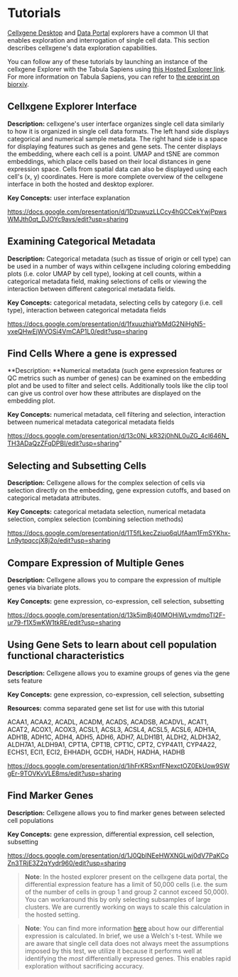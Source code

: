 # Tutorials

[Cellxgene Desktop](../desktop/quick-start.md) and [Data Portal](../portal/data-portal.md) explorers have a common UI that enables exploration and interrogation of single cell data. This section describes cellxgene's data exploration capabilities.

You can follow any of these tutorials by launching an instance of the cellxgene Explorer with the Tabula Sapiens using [this Hosted Explorer link](https://cellxgene.cziscience.com/e/53d208b0-2cfd-4366-9866-c3c6114081bc.cxg/). For more information on Tabula Sapiens, you can refer to [the preprint on biorxiv](https://www.biorxiv.org/content/10.1101/2021.07.19.452956v1).

## Cellxgene Explorer Interface

**Description:** cellxgene's user interface organizes single cell data similarly to how it is organized in single cell data formats. The left hand side displays categorical and numerical sample metadata. The right hand side is a space for displaying features such as genes and gene sets. The center displays the embedding, where each cell is a point. UMAP and tSNE are common embeddings, which place cells based on their local distances in gene expression space. Cells from spatial data can also be displayed using each cell's (x, y) coordinates. Here is more complete overview of the cellxgene interface in both the hosted and desktop explorer.

**Key Concepts:** user interface explanation

https://docs.google.com/presentation/d/1DzuwuzLLCcy4hGCCekYwjPpwsWMJth0qt_DJOYc9avs/edit?usp=sharing

## Examining Categorical Metadata

**Description:** Categorical metadata (such as tissue of origin or cell type) can be used in a number of ways within cellxgene including coloring embedding plots (i.e. color UMAP by cell type), looking at cell counts, within a categorical metadata field, making selections of cells or viewing the interaction between different categorical metadata fields.

**Key Concepts:** categorical metadata, selecting cells by category (i.e. cell type), interaction between categorical metadata fields

https://docs.google.com/presentation/d/1fxuuzhiaYbMdG2NiHgN5-vxeQHwEjWVOSi4VmCAP1L0/edit?usp=sharing

## Find Cells Where a gene is expressed

**Description: **Numerical metadata (such gene expression features or QC metrics such as number of genes) can be examined on the embedding plot and be used to filter and select cells. Additionally tools like the clip tool can give us control over how these attributes are displayed on the embedding plot.

**Key Concepts:** numerical metadata, cell filtering and selection, interaction between numerical metadata categorical metadata fields

https://docs.google.com/presentation/d/13c0Nj_kR32j0hNL0uZG_4cl646N_TH3ADaQzZFqDPBI/edit?usp=sharing"

## Selecting and Subsetting Cells

**Description:** Cellxgene allows for the complex selection of cells via selection directly on the embedding, gene expression cutoffs, and based on categorical metadata attributes.

**Key Concepts:** categorical metadata selection, numerical metadata selection, complex selection (combining selection methods)

https://docs.google.com/presentation/d/1T5fLkecZziuo6qUfAam1FmSYKhx-Ln9ytpqccjX8j2o/edit?usp=sharing

## Compare Expression of Multiple Genes

**Description:** Cellxgene allows you to compare the expression of multiple genes via bivariate plots.

**Key Concepts:** gene expression, co-expression, cell selection, subsetting

https://docs.google.com/presentation/d/13k5imBj40lMOHiWLvmdmoTI2F-ur79-f1X5wKW1tkRE/edit?usp=sharing

## Using Gene Sets to learn about cell population functional characteristics

**Description:** Cellxgene allows you to examine groups of genes via the gene sets feature

**Key Concepts:** gene expression, co-expression, cell selection, subsetting

**Resources:** comma separated gene set list for use with this tutorial

ACAA1, ACAA2, ACADL, ACADM, ACADS, ACADSB, ACADVL, ACAT1, ACAT2, ACOX1, ACOX3, ACSL1, ACSL3, ACSL4, ACSL5, ACSL6, ADH1A, ADH1B, ADH1C, ADH4, ADH5, ADH6, ADH7, ALDH1B1, ALDH2, ALDH3A2, ALDH7A1, ALDH9A1, CPT1A, CPT1B, CPT1C, CPT2, CYP4A11, CYP4A22, ECHS1, ECI1, ECI2, EHHADH, GCDH, HADH, HADHA, HADHB

https://docs.google.com/presentation/d/1ihFrKRSxnfFNexctOZ0EkUow9SWgEr-9TOVKvVLE8ms/edit?usp=sharing

## Find Marker Genes

**Description:** Cellxgene allows you to find marker genes between selected cell populations

**Key Concepts:** gene expression, differential expression, cell selection, subsetting

https://docs.google.com/presentation/d/1J0QbINEeHWXNGLwj0dV7PaKCoZn3TRjE3Z2qYydr960/edit?usp=sharing

> **Note**: In the hosted explorer present on the cellxgene data portal, the differential expression feature has a limit of 50,000 cells (i.e. the sum of the number of cells in group 1 and group 2 cannot exceed 50,000). You can workaround this by only selecting subsamples of large clusters. We are currently working on ways to scale this calculation in the hosted setting.

> **Note**: You can find more information [here](algorithms.md#differential-expression) about how our differential expression is calculated. In brief, we use a Welch's t-test. While we are aware that single cell data does not always meet the assumptions imposed by this test, we utilize it because it performs well at identifying the _most_ differentially expressed genes. This enables rapid exploration without sacrificing accuracy.
